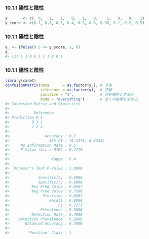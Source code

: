 ### 10.1.1 陽性と陰性

```r
y       <- c(  0,   1,   1,   0,   1,   0,    1,   0,   0,   1)
y_score <- c(0.7, 0.8, 0.3, 0.4, 0.9, 0.6, 0.99, 0.1, 0.2, 0.5)
```

### 10.1.1 陽性と陰性

```r
y_ <- ifelse(0.5 <= y_score, 1, 0)
y_
#> [1] 1 1 0 0 1 1 1 0 0 1
```

### 10.1.1 陽性と陰性

```r
library(caret)
confusionMatrix(data      = as.factor(y_), # 予測
                reference = as.factor(y),  # 正解
                positive = "1",            # 何を陽性とするか
                mode = "everything")       # 全ての指標を求める．
#> Confusion Matrix and Statistics
#> 
#>           Reference
#> Prediction 0 1
#>          0 3 1
#>          1 2 4
#>                                           
#>                Accuracy : 0.7             
#>                  95% CI : (0.3475, 0.9333)
#>     No Information Rate : 0.5             
#>     P-Value [Acc > NIR] : 0.1719          
#>                                           
#>                   Kappa : 0.4             
#>                                           
#>  Mcnemar's Test P-Value : 1.0000          
#>                                           
#>             Sensitivity : 0.8000          
#>             Specificity : 0.6000          
#>          Pos Pred Value : 0.6667          
#>          Neg Pred Value : 0.7500          
#>               Precision : 0.6667          
#>                  Recall : 0.8000          
#>                      F1 : 0.7273          
#>              Prevalence : 0.5000          
#>          Detection Rate : 0.4000          
#>    Detection Prevalence : 0.6000          
#>       Balanced Accuracy : 0.7000          
#>                                           
#>        'Positive' Class : 1
```


